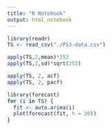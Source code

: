 ```yaml
---
title: "R Notebook"
output: html_notebook
---
```


```r
library(readr)
TS <- read_csv("./PS3-data.csv")
```
```r
apply(TS,2,mean)*252
apply(TS,2,sd)*sqrt(252)
```
```r
apply(TS, 2, acf)
apply(TS, 2, pacf)
```
```r
library(forecast)
for (i in TS) {
  fit <- auto.arima(i)
  plot(forecast(fit, h = 20))
}

```

